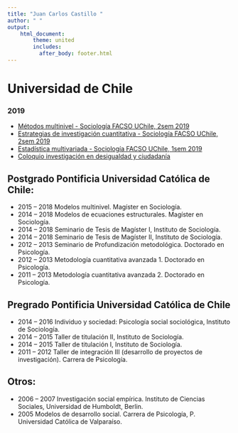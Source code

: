 ```yaml
---
title: "Juan Carlos Castillo "
author: " "
output:
    html_document:
        theme: united
        includes:
          after_body: footer.html
---
```


# Universidad de Chile

### 2019

- [Métodos multinivel - Sociología FACSO UChile, 2sem 2019](https://multinivel.netlify.com/)
- [Estrategias de investigación cuantitativa - Sociología FACSO UChile, 2sem 2019](https://estrategias-ic.netlify.com/)
- [Estadística multivariada - Sociología FACSO UChile, 1sem 2019](https://juancarloscastillo.github.io/metsoc-facsouchile/index.html)
- [Coloquio investigación en desigualdad y ciudadanía](coloquio-inv.html)


## Postgrado Pontificia Universidad Católica de Chile:

- 2015 – 2018        Modelos multinivel. Magíster en Sociología.
-  2014 – 2018           Modelos de ecuaciones estructurales. Magíster en Sociología.
-  2014 – 2018    Seminario de Tesis de Magíster I, Instituto de Sociología.
-  2014 – 2018    Seminario de Tesis de Magíster II, Instituto de Sociología.
-  2012 – 2013   Seminario de Profundización metodológica. Doctorado en Psicología.
-  2012 – 2013   Metodología cuantitativa avanzada 1. Doctorado en Psicología.
-  2011 – 2013   Metodología cuantitativa avanzada 2. Doctorado en Psicología.

## Pregrado Pontificia Universidad Católica de Chile

-  2014 – 2016 Individuo y sociedad: Psicología social sociológica, Instituto de Sociología.
-  2014 – 2015  Taller de titulación II, Instituto de Sociología.
-  2014 – 2015  Taller de titulación I, Instituto de Sociología.
-  2011 – 2012  Taller de integración III (desarrollo de proyectos de investigación). Carrera de Psicología.


## Otros:
-  2006   –   2007   Investigación     social   empírica.   Instituto   de   Ciencias   Sociales,   Universidad   de Humboldt, Berlin.
-  2005 Modelos de desarrollo social. Carrera de Psicología, P. Universidad Católica de Valparaíso.

<br/>

<br/>

